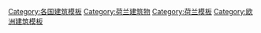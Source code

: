 [[Category:各国建筑模板|Category:各国建筑模板]]
[[Category:荷兰建筑物|Category:荷兰建筑物]]
[[Category:荷兰模板|Category:荷兰模板]]
[[Category:欧洲建筑模板|Category:欧洲建筑模板]]